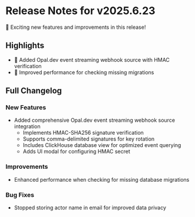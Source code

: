 # Release Notes for v2025.6.23

🎉 Exciting new features and improvements in this release!

## Highlights

- 🔔 Added Opal.dev event streaming webhook source with HMAC verification
- 🚀 Improved performance for checking missing migrations

## Full Changelog

### New Features
- Added comprehensive Opal.dev event streaming webhook source integration
  - Implements HMAC-SHA256 signature verification
  - Supports comma-delimited signatures for key rotation
  - Includes ClickHouse database view for optimized event querying
  - Adds UI modal for configuring HMAC secret

### Improvements
- Enhanced performance when checking for missing database migrations

### Bug Fixes
- Stopped storing actor name in email for improved data privacy
